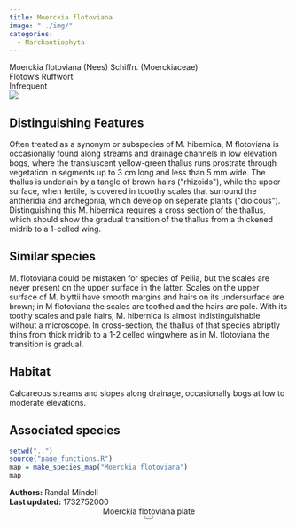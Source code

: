 ```yaml
---
title: Moerckia flotoviana
image: "../img/"
categories:
  - Marchantiophyta
---
```


<div class="info-panel">
 <div class="info-top">
  <div class="taxon-scientific"><span class="taxon-name">Moerckia flotoviana</span> <span class="taxon-authority">(Nees) Schiffn.</span> <span class="taxon-family">(Moerckiaceae)</span></div>
  <div class="taxon-common">Flotow's Ruffwort</div>
 </div>
 <div class="info-bottom">
  <div class="taxon-qnd"></div>
  <div class="taxon-abundance">Infrequent</div>
 </div>
</div>
<div class="imerss-content-frame">
 <div class="imerss-image-header">
  <div class="imerss-image-holder imerss-column-left" data-toggle="tooltip" style="background-image: url(../img/)" title="">
  </div>

  <div class="imerss-image-holder imerss-column-right" data-toggle="tooltip" style="background-image: url(../img/)" title="">
  </div>
 
 </div>
 <div class="imerss-content-lower">
  <div class="imerss-column-left">
  <div class="tab-microscope" data-micromodal-trigger="modal-plate">
  <img src="../img/bryo guide microscope.png"/>
  </div>

<h2>Distinguishing Features</h2>

Often treated as a synonym or subspecies of M. hibernica, M flotoviana is occasionally found along streams and drainage channels in low elevation bogs, where the transluscent yellow-green thallus runs prostrate through vegetation in segments up to 3 cm long and less than 5 mm wide. The thallus is underlain by a tangle of brown hairs (&quot;rhizoids&quot;), while the upper surface, when fertile, is covered in tooothy scales that surround the antheridia and archegonia, which develop on seperate plants (&quot;dioicous&quot;). Distinguishing this M. hibernica requires a cross section of the thallus, which should show the gradual transition of the thallus from a thickened midrib to a 1-celled wing.

<h2>Similar species</h2>

M. flotoviana could be mistaken for species of Pellia, but the scales are never present on the upper surface in the latter. Scales on the upper surface of M. blyttii have smooth margins and hairs on its undersurface are brown; in M flotoviana the scales are toothed and the hairs are pale. With its toothy scales and pale hairs, M. hibernica is almost indistinguishable without a microscope. In cross-section, the thallus of that species abriptly thins from thick midrib to a 1-2 celled wingwhere as in M. flotoviana the transition is gradual.

<h2>Habitat</h2>

Calcareous streams and slopes along drainage, occasionally bogs at low to moderate elevations.

<h2>Associated species</h2>


</div>

<div class="imerss-column-right">

<div class="imerss-image-holder imerss-column-right" data-toggle="tooltip" style="background-image: url(../img/)" title="">
</div>

<div class="imerss-map-holder">
```r
setwd("..")
source("page_functions.R")
map = make_species_map("Moerckia flotoviana")
map
```
</div>

</div>

</div>
</div>

<div class="taxon-footer">
 <div class="taxon-authors"><b>Authors:</b> <span>Randal Mindell</span></div>
 <div class="taxon-update"><b>Last updated:</b> <span>1732752000</span></div>
</div>

<div class="modal micromodal-slide" id="modal-plate" aria-hidden="true">
 <div class="modal__overlay" tabindex="-1" data-micromodal-close>
  <div class="modal__container" role="dialog" aria-modal="true" aria-labelledby="modal-plate-title" >
   <header class="modal__header">
   <div class="modal__title" id="modal-plate-title">
  Moerckia flotoviana plate
   </div>
   <button class="modal__close" aria-label="Close" data-micromodal-close></button>
   </header>
  <div class="modal__content" id="modal-plate-content">
   <div class="imerss-image-holder" data-toggle="tooltip" style="background-image: url(../img/)" title="">
  </div>
  </div>
  </div>
 </div>
</div>

<script src="../js/micromodal.min.js"></script>
<link href="../css/style-taxon.css" rel="stylesheet">
<link href="../css/micromodal.css" rel="stylesheet">

<script>
MicroModal.init();
</script>

